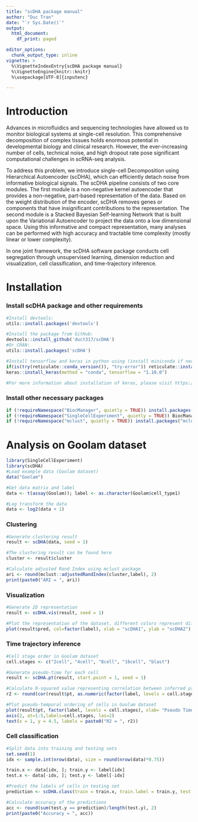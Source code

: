 ```yaml
---
title: "scDHA package manual"
author: "Duc Tran"
date: "`r Sys.Date()`"
output:
  html_document:
    df_print: paged

editor_options:
  chunk_output_type: inline
vignette: >
  %\VignetteIndexEntry{scDHA package manual}
  %\VignetteEngine{knitr::knitr}
  %\usepackage[UTF-8]{inputenc}

---
```


# Introduction
Advances in microfluidics and sequencing technologies have allowed us to monitor biological systems at single-cell resolution. This comprehensive decomposition of complex tissues holds enormous potential in developmental biology and clinical research. However, the ever-increasing number of cells, technical noise, and high dropout rate pose significant computational challenges in scRNA-seq analysis.

To address this problem, we introduce single-cell Decomposition using Hierarchical Autoencoder (scDHA), which can efficiently detach noise from informative biological signals. The scDHA pipeline consists of two core modules. The first module is a non-negative kernel autoencoder that provides a non-negative, part-based representation of the data. Based on the weight distribution of the encoder, scDHA removes genes or components that have insignificant contributions to the representation. The second module is a Stacked Bayesian Self-learning Network that is built upon the Variational Autoencoder to project the data onto a low dimensional space. Using this informative and compact representation, many analyses can be performed with high accuracy and tractable time complexity (mostly linear or lower complexity). 

In one joint framework, the scDHA software package conducts cell segregation through unsupervised learning, dimension reduction and visualization, cell classification, and time-trajectory inference. 

# Installation
### Install scDHA package and other requirements
```r
#Install devtools: 
utils::install.packages('devtools')

#Install the package from GitHub:
devtools::install_github('duct317/scDHA')
#Or CRAN:
utils::install.packages('scDHA')

#Install tensorflow and keras in python using (install miniconda if necessary): 
if(is(try(reticulate::conda_version()), "try-error")) reticulate::install_miniconda(force = T)
keras::install_keras(method = "conda", tensorflow = "1.10.0")

#For more information about installation of keras, please visit https://keras.rstudio.com/
```

### Install other necessary packages
```r
if (!requireNamespace("BiocManager", quietly = TRUE)) install.packages("BiocManager")
if (!requireNamespace("SingleCellExperiment", quietly = TRUE)) BiocManager::install("SingleCellExperiment")
if (!requireNamespace("mclust", quietly = TRUE)) install.packages("mclust")
```


# Analysis on Goolam dataset

```r
library(SingleCellExperiment)
library(scDHA)
#Load example data (Goolam dataset)
data("Goolam")

#Get data matrix and label
data <- t(assay(Goolam)); label <- as.character(Goolam$cell_type1)

#Log transform the data 
data <- log2(data + 1)
```

### Clustering
```r
#Generate clustering result
result <- scDHA(data, seed = 1)

#The clustering result can be found here 
cluster <- result$cluster

#Calculate adjusted Rand Index using mclust package
ari <- round(mclust::adjustedRandIndex(cluster,label), 2)
print(paste0("ARI = ", ari))
```

### Visualization
```r
#Generate 2D representation
result <- scDHA.vis(result, seed = 1)

#Plot the representation of the dataset, different colors represent different cell types
plot(result$pred, col=factor(label), xlab = "scDHA1", ylab = "scDHA2")
```

### Time trajectory inference
```r
#Cell stage order in Goolam dataset
cell.stages <- c("2cell", "4cell", "8cell", "16cell", "blast")

#Generate pseudo-time for each cell
result <- scDHA.pt(result, start.point = 1, seed = 1)

#Calculate R-squared value representing correlation between inferred pseudo-time and cell stage order
r2 <- round(cor(result$pt, as.numeric(factor(label, levels = cell.stages)))^2, digits = 2)

#Plot pseudo-temporal ordering of cells in Goolam dataset
plot(result$pt, factor(label, levels = cell.stages), xlab= "Pseudo Time", ylab = "Cell Stages", xaxt="n", yaxt="n")
axis(2, at=1:5,labels=cell.stages, las=2)
text(x = 1, y = 4.5, labels = paste0("R2 = ", r2))
```

### Cell classification
```r
#Split data into training and testing sets
set.seed(1)
idx <- sample.int(nrow(data), size = round(nrow(data)*0.75))

train.x <- data[idx, ]; train.y <- label[idx]
test.x <- data[-idx, ]; test.y <- label[-idx]

#Predict the labels of cells in testing set
prediction <- scDHA.class(train = train.x, train.label = train.y, test = test.x, seed = 1)

#Calculate accuracy of the predictions
acc <- round(sum(test.y == prediction)/length(test.y), 2)
print(paste0("Accuracy = ", acc))
```

